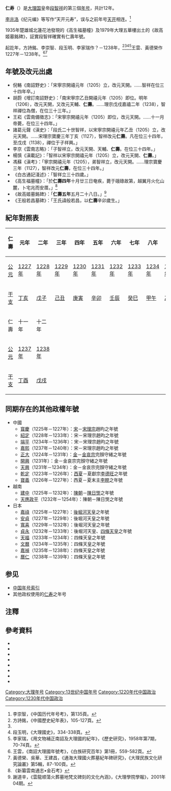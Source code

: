 {{Eranamebox|年号=仁寿
|起讫时间= 1227年－1238年
|政权= [[大理国|大理国]]
|帝王=[[段智祥|段智祥]]
|历时= 12年
|timeline=<timeline>
ImageSize  = width:200 height:50
PlotArea   = width:180 height:30 left:10 bottom:20
TimeAxis   = orientation:horizontal
DateFormat = yyyy
Period     = from:937 till:1254
AlignBars  = early
ScaleMajor = increment:50 start:937
Colors =
  id:canvas value:rgb(1,1,0.85)
BackgroundColors = canvas:canvas
PlotData =
  width:15 color:black
  bar:era from:start till:end
  bar:era from:1204 till:1238 color:red
  bar:era from:1227 till:1238 color:orange
</timeline>
|说明= {{fontcolor|orange|仁壽}}在大理及{{fontcolor|red|段智祥}}時期的位置。
}}
'''仁寿'''（{{kj|1227年||1238年|}}）是[[大理国|大理国]]皇帝[[段智祥|段智祥]]的第三個[[年号|年号]]，共計12年。

[[李兆洛|李兆洛]]《纪元编》等写作“天开元寿”，误与之前年号[[天开|天开]]相连。<ref name="李崇智">李崇智，《中国历代年号考》，第135頁。</ref>

1935年楚雄城北蓮花池發現的《高生福墓幢》及1979年大理五華樓出土的《故高姬墓銘碑》，証實段智祥確實有仁壽年號。

起訖年，方詩銘、李崇智、段玉明、李家瑞作？－1238年，<ref>方詩銘，《中國歷史紀年表》，105-127頁。</ref><ref name="李崇智"/><ref>段玉明，《大理國史》，334-338頁。</ref><ref>李家瑞，《用文物補正南詔及大理國的紀年》，《歷史研究》，1958年第7期，70-74頁。</ref>王雲、黃德榮作1227年－1238年。<ref>王雲，《南詔大理國年號考》，《白族研究百年》第1冊，559-582頁。</ref><ref>黃德榮、吳華、王建昌，《通海大理國火葬墓紀年碑研究》，《大理民族文化研究論叢》第5輯，87-100頁。</ref>

==年號及改元出處==
*倪輅《南詔野史》：「宋寧宗開禧元年（1205）立，改元天開。……智祥在位三十四年卒。」
*胡蔚《增訂南詔野史》：「南宋寧宗乙丑開禧元年（1205）即位。明年（1206），改元天開，又改元天輔、'''仁壽'''。……理宗戊戍嘉禧二年（1238），智祥禪位為僧，在位三十三年。」
*王崧《雲南備徵志》：「宋寧宗開禧元年（1205）即位，改元天開。……十一月帝薨，在位三十四年。」
*諸葛元聲《滇史》：「段氏二十世智祥，以宋寧宗開禧元年乙丑（1205）立，改元天開。……宋理宗寶慶三年丁亥（1127），智祥改元'''仁壽'''。凡在位三十四年，至戊戌（1138），禪位于子祥興。」
*李京《雲南志略》：「子智祥立，改元天開、天輔、'''仁壽'''。在位三十四年。」
*楊慎《滇載記》：「智祥以宋寧宗開禧元年（1205）立，改元天開、'''仁壽'''。」
*馮蘇《滇考》：「寧宗開禧元年（1205），弟智祥立，改元天開。……理宗寶慶三年（1127），智祥改元'''仁壽'''，在位三十四年。」
*《白古通記淺述》：「智祥立三十四歲。」
*《高生福墓幢》：「於'''仁壽四年'''十月廿三日奄疾，薨于硪碌故第，越翼月火化山麓，卜宅兆而安厝。」<ref>《新纂雲南通志•金石考》</ref>
*《故高姬墓銘碑》：「'''仁壽五年'''五月二十八日。」<ref>謝道辛，《雲龍顺蕩火葬墓地梵文碑刻的文化內涵》，《大理學院學報》，2001年04期。</ref>
*《王般若昌墓碑》：「王氏諱般若昌，以'''仁壽'''辛卯歲生。」

==紀年對照表==
{| class="wikitable"  style="text-align:center"
!仁壽!!元年!!二年!!三年!!四年!!五年!!六年!!七年!!八年!!九年!!十年
|-
![[公元|公元]]
|[[1227年|1227年]]||[[1228年|1228年]]||[[1229年|1229年]]||[[1230年|1230年]]||[[1231年|1231年]]||[[1232年|1232年]]||[[1233年|1233年]]||[[1234年|1234年]]||[[1235年|1235年]]||[[1236年|1236年]]
|-
![[干支|干支]]
|[[丁亥|丁亥]]||[[戊子|戊子]]||[[己丑|己丑]]||[[庚寅|庚寅]]||[[辛卯|辛卯]]||[[壬辰|壬辰]]||[[癸巳|癸巳]]||[[甲午|甲午]]||[[乙未|乙未]]||[[丙申|丙申]]
|-
!仁壽!!十一年!!十二年
|-
![[公元|公元]]
|[[1237年|1237年]]||[[1238年|1238年]]
|-
![[干支|干支]]
|[[丁酉|丁酉]]||[[戊戌|戊戌]]
|}

==同期存在的其他政權年號==
*中國
**[[寳慶|寳慶]]（1225年－1227年）：[[南宋|宋]]－[[宋理宗|宋理宗]]趙昀之年號
**[[紹定|紹定]]（1228年－1233年）：宋－宋理宗趙昀之年號
**[[端平|端平]]（1234年－1236年）：宋－宋理宗趙昀之年號
**[[嘉熙|嘉熙]]（1237年－1240年）：宋－宋理宗趙昀之年號
**[[正大|正大]]（1224年－1231年）：[[金朝|金]]－[[金哀宗|金哀宗]]完顏守緒之年號
**[[開興|開興]]（1231年）：金－金哀宗完顏守緒之年號
**[[天興_(金朝)|天興]]（1231年－1234年）：金－金哀宗完顏守緒之年號
**[[乾定|乾定]]（1223年－1226年）：[[西夏|西夏]]－夏獻宗[[李德旺|李德旺]]之年號
**[[寶義|寶義]]（1226年－1227年）：西夏－夏末主[[李睍|李睍]]之年號
*越南
**[[建中_(越南)|建中]]（1225年－1232年）：[[陳朝_(越南)|陳朝]]－[[陳日煚|陳日煚]]之年號
**[[天應政平|天應政平]]（1232年－1254年）：陳朝－陳日煚之年號
*日本
**[[嘉祿|嘉祿]]（1225年－1227年）：[[後堀河天皇|後堀河天皇]]之年號
**[[安貞|安貞]]（1227年－1229年）：後堀河天皇之年號
**[[寬喜|寬喜]]（1229年－1232年）：後堀河天皇之年號
**[[貞永|貞永]]（1232年－1233年）：後堀河天皇、[[四條天皇|四條天皇]]之年號
**[[天福_(日本)|天福]]（1233年－1234年）：四條天皇之年號
**[[文曆|文曆]]（1234年－1235年）：四條天皇之年號
**[[嘉禎|嘉禎]]（1235年－1238年）：四條天皇之年號
**[[曆仁|曆仁]]（1238年－1239年）：四條天皇之年號

==参见==
*[[中国年号列表#南詔及大理|中国年号索引]]
*其他政权使用的[[仁寿|仁寿]]之年号

==注釋==
{{Reflist}}

==參考資料==
*{{zh}}{{Cite book| author =[[方詩銘|方詩銘]]| title =中國歷史紀年表| edition = | url = |date=2007-03| publisher =上海人民出版社| location = | ISBN =9787208067899}}
*{{zh}}{{Cite book| author =[[鄧洪波|鄧洪波]]| title =東亞歷史年表| edition = | url = |date=2005-03| publisher =國立臺灣大學出版中心| location = | ISBN =9789860005189}}
*{{zh}}{{Cite book| author =[[李崇智|李崇智]]| title =中國歷代年號考| edition = | url = |date=2004-12| publisher =中華書局| location = | ISBN =9787101025125}}
*{{zh}}{{Cite book| author =[[段玉明|段玉明]]| title =大理國史| edition = | url = |date=2001-01| publisher =雲南人民出版社| location = | ISBN =9787811128109}}
*{{zh}}{{Cite book| author =[[趙寅松|趙寅松]]主編| title =白族研究百年| edition = | url = |date=2008-04| publisher =民族出版社| location = | ISBN =9787105092178}}
*{{zh}}{{Cite book| author =[[木芹|木芹]]| title =南詔野史會証| edition = | url = |date=1990-03| publisher =雲南人民出版社| location = | ISBN =7222005412}}
*{{zh}}{{Cite book| author =[[尤中|尤中]]| title =尤中文集| edition = | url = |date=2009-08| publisher =雲南人民出版社| location = | ISBN =9787811128109}}
*{{zh}}{{Cite book| author =[[寸雲激|寸雲激]]| title =大理民族文化研究論叢：第5輯| edition = | url = |date=2012-07| publisher =民族出版社| location = | ISBN =9787105119691}}

{{年号|[[天辅_(大理)|天辅]]|[[中国年号列表|大理年号]]<br>1227年－1238年|[[道隆|道隆]]}}
{{大理国年号}}

[[Category:大理年号|Category:大理年号]]
[[Category:13世纪中国年号|Category:13世纪中国年号]]
[[Category:1220年代中国政治|Category:1220年代中国政治]]
[[Category:1230年代中国政治|Category:1230年代中国政治]]